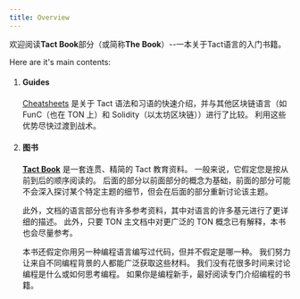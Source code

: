 ```yaml
---
title: Overview
---
```



欢迎阅读**Tact Book**部分（或简称**The Book**）--一本关于Tact语言的入门书籍。

Here are it's main contents:

<Steps>

1. #### Guides

   [Cheatsheets](/book/cs/from-func) 是关于 Tact 语法和习语的快速介绍，并与其他区块链语言（如 FunC（也在 TON 上）和 Solidity（以太坊区块链））进行了比较。 利用这些优势尽快过渡到战术。

   <CardGrid>
     <LinkCard
       title="Go to the first cheatsheet"
       href="/book/cs/from-func"
     />
   </CardGrid>

2. #### 图书

   [**Tact Book**](/book/types) 是一套连贯、精简的 Tact 教育资料。 一般来说，它假定您是按从前到后的顺序阅读的。 后面的部分以前面部分的概念为基础，前面的部分可能不会深入探讨某个特定主题的细节，但会在后面的部分重新讨论该主题。

   此外，文档的语言部分也有许多参考资料，其中对语言的许多基元进行了更详细的描述。 此外，只要 TON 主文档中对更广泛的 TON 概念已有解释，本书也会尽量参考。

   本书还假定你用另一种编程语言编写过代码，但并不假定是哪一种。 我们努力让来自不同编程背景的人都能广泛获取这些材料。 我们没有花很多时间来讨论编程是什么或如何思考编程。 如果你是编程新手，最好阅读专门介绍编程的书籍。

   <CardGrid>
     <LinkCard
       title="Proceed to the Book itself"
       href="/book/types"
     />
   </CardGrid>

</Steps>
